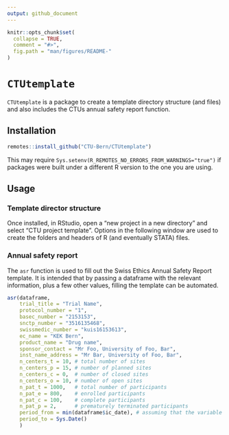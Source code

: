```yaml
---
output: github_document
---
```


<!-- README.md is generated from README.Rmd. Please edit that file -->

```r
knitr::opts_chunk$set(
  collapse = TRUE,
  comment = "#>",
  fig.path = "man/figures/README-"
)
```

# `CTUtemplate`

`CTUtemplate` is a package to create a template directory structure (and files) and also includes the CTUs annual safety report function.



## Installation

```r
remotes::install_github("CTU-Bern/CTUtemplate")
```


This may require `Sys.setenv(R_REMOTES_NO_ERRORS_FROM_WARNINGS="true")` if packages were built under a different R version to the one you are using.

## Usage

### Template director structure

Once installed, in RStudio, open a "new project in a new directory" and select "CTU project template". Options in the following window are used to create the folders and headers of R (and eventually STATA) files.


### Annual safety report

The `asr` function is used to fill out the Swiss Ethics Annual Safety Report template. It is intended that by passing a dataframe with the relevant information, plus a few other values, filling the template can be automated.


```r
asr(dataframe,
    trial_title = "Trial Name",
    protocol_number = "1",
    basec_number = "2153153",
    snctp_number = "3516135468",
    swissmedic_number = "kuis16153613",
    ec_name = "KEK Bern",
    product_name = "Drug name",
    sponsor_contact = "Mr Foo, University of Foo, Bar", 
    inst_name_address = "Mr Bar, University of Foo, Bar",
    n_centers_t = 10, # total number of sites
    n_centers_p = 15, # number of planned sites
    n_centers_c = 0,  # number of closed sites
    n_centers_o = 10, # number of open sites
    n_pat_t = 1000,   # total number of participants
    n_pat_e = 800,    # enrolled participants
    n_pat_c = 100,    # complete participants
    n_pat_p = 2,      # prematurely terminated participants
    period_from = min(dataframe$ic_date), # assuming that the variable exists!
    period_to = Sys.Date()
    )
```

 






